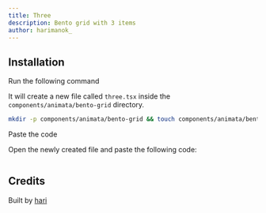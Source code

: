 ```yaml
---
title: Three
description: Bento grid with 3 items
author: harimanok_
---
```


<ComponentPreview name="bento-grid-three--docs" />

## Installation

<Steps>
<Step>Run the following command</Step>

It will create a new file called `three.tsx` inside the `components/animata/bento-grid` directory.

```bash
mkdir -p components/animata/bento-grid && touch components/animata/bento-grid/three.tsx
```

<Step>Paste the code</Step>

Open the newly created file and paste the following code:

```jsx file=<rootDir>/animata/bento-grid/three.tsx

```

</Steps>

## Credits

Built by [hari](https://github.com/hari)
